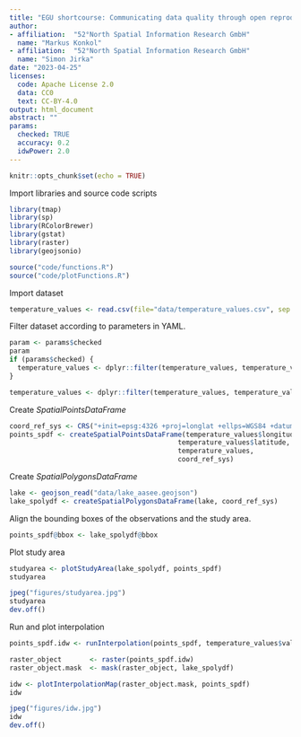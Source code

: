 ```yaml
---
title: "EGU shortcourse: Communicating data quality through open reproducible research"
author: 
- affiliation:  "52°North Spatial Information Research GmbH"
  name: "Markus Konkol"
- affiliation:  "52°North Spatial Information Research GmbH"
  name: "Simon Jirka"
date: "2023-04-25"
licenses:
  code: Apache License 2.0
  data: CC0
  text: CC-BY-4.0
output: html_document
abstract: ""
params:
  checked: TRUE
  accuracy: 0.2
  idwPower: 2.0
---
```


```r
knitr::opts_chunk$set(echo = TRUE)
```

Import libraries and source code scripts
```r
library(tmap)
library(sp)
library(RColorBrewer)
library(gstat)
library(raster)
library(geojsonio)

source("code/functions.R")
source("code/plotFunctions.R")
```

Import dataset
```r
temperature_values <- read.csv(file="data/temperature_values.csv", sep = ';', header = TRUE)
```

Filter dataset according to parameters in YAML.
```r
param <- params$checked
param
if (params$checked) {
  temperature_values <- dplyr::filter(temperature_values, temperature_values$quality_level == "checked")  
}

temperature_values <- dplyr::filter(temperature_values, temperature_values$accuracy < params$accuracy)

```


Create _SpatialPointsDataFrame_
```r
coord_ref_sys <- CRS("+init=epsg:4326 +proj=longlat +ellps=WGS84 +datum=WGS84 +no_defs")
points_spdf <- createSpatialPointsDataFrame(temperature_values$longitude, 
                                          temperature_values$latitude, 
                                          temperature_values, 
                                          coord_ref_sys)
```

Create _SpatialPolygonsDataFrame_
```r
lake <- geojson_read("data/lake_aasee.geojson")
lake_spolydf <- createSpatialPolygonsDataFrame(lake, coord_ref_sys)
```

Align the bounding boxes of the observations and the study area.
```r
points_spdf@bbox <- lake_spolydf@bbox
```

Plot study area
```r
studyarea <- plotStudyArea(lake_spolydf, points_spdf)
studyarea

jpeg("figures/studyarea.jpg")
studyarea
dev.off()
```

Run and plot interpolation
```r
points_spdf.idw <- runInterpolation(points_spdf, temperature_values$value, params$idwPower)

raster_object       <- raster(points_spdf.idw)
raster_object.mask  <- mask(raster_object, lake_spolydf)

idw <- plotInterpolationMap(raster_object.mask, points_spdf)
idw

jpeg("figures/idw.jpg")
idw
dev.off()
```

